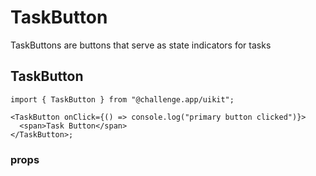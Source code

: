 
<Meta of={TaskButtonStories} />

# TaskButton

TaskButtons are buttons that serve as state indicators for tasks

## TaskButton

<Canvas of={TaskButtonStories.TaskButton} />

```tsx
import { TaskButton } from "@challenge.app/uikit";

<TaskButton onClick={() => console.log("primary button clicked")}>
  <span>Task Button</span>
</TaskButton>;
```

### props

<ArgTypes />
